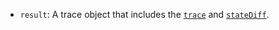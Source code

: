 - `result`: A trace object that includes the [`trace`](../../ethereum/json-rpc-methods/trace-methods/index.md#trace) and [`stateDiff`](../../ethereum/json-rpc-methods/trace-methods/index.md#statediff).

